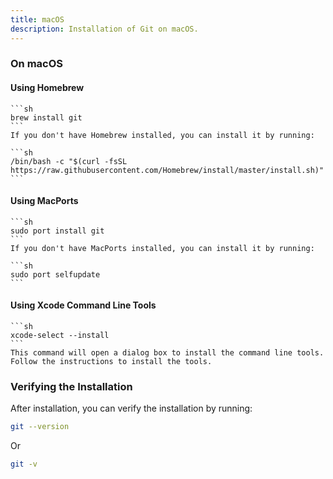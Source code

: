 ```yaml
---
title: macOS
description: Installation of Git on macOS.
---
```


### On macOS

#### Using Homebrew
    ```sh
    brew install git
    ```
    If you don't have Homebrew installed, you can install it by running:

    ```sh
    /bin/bash -c "$(curl -fsSL https://raw.githubusercontent.com/Homebrew/install/master/install.sh)"
    ```

#### Using MacPorts
    ```sh
    sudo port install git
    ```
    If you don't have MacPorts installed, you can install it by running:

    ```sh
    sudo port selfupdate
    ```

#### Using Xcode Command Line Tools
    ```sh
    xcode-select --install
    ```
    This command will open a dialog box to install the command line tools. Follow the instructions to install the tools.

### Verifying the Installation

After installation, you can verify the installation by running:

```sh
git --version
```

Or

```sh
git -v
```